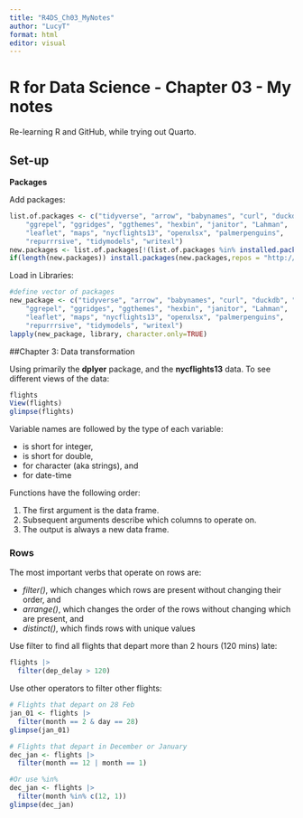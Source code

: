 ```yaml
---
title: "R4DS_Ch03_MyNotes"
author: "LucyT"
format: html
editor: visual
---
```


# R for Data Science - Chapter 03 - My notes

Re-learning R and GitHub, while trying out Quarto.

## Set-up

**Packages**

Add packages:

```r
list.of.packages <- c("tidyverse", "arrow", "babynames", "curl", "duckdb", "gapminder", 
    "ggrepel", "ggridges", "ggthemes", "hexbin", "janitor", "Lahman", 
    "leaflet", "maps", "nycflights13", "openxlsx", "palmerpenguins", 
    "repurrrsive", "tidymodels", "writexl")
new.packages <- list.of.packages[!(list.of.packages %in% installed.packages()[,"Package"])]
if(length(new.packages)) install.packages(new.packages,repos = "http://cran.us.r-project.org")

```

Load in Libraries:

```r
#define vector of packages
new_package <- c("tidyverse", "arrow", "babynames", "curl", "duckdb", "gapminder", 
    "ggrepel", "ggridges", "ggthemes", "hexbin", "janitor", "Lahman", 
    "leaflet", "maps", "nycflights13", "openxlsx", "palmerpenguins", 
    "repurrrsive", "tidymodels", "writexl")
lapply(new_package, library, character.only=TRUE)
```

##Chapter 3: Data transformation

Using primarily the **dplyer** package, and the **nycflights13** data. To see different views of the data:

```r
flights
View(flights)
glimpse(flights)
```

Variable names are followed by the type of each variable:

-   <int> is short for integer,
-   <dbl> is short for double,
-   <chr> for character (aka strings), and
-   <dttm> for date-time

Functions have the following order:

1.  The first argument is the data frame.
2.  Subsequent arguments describe which columns to operate on.
3.  The output is always a new data frame.

### Rows

The most important verbs that operate on rows are:

-   *filter()*, which changes which rows are present without changing their order, and
-   *arrange()*, which changes the order of the rows without changing which are present, and
-   *distinct()*, which finds rows with unique values

Use filter to find all flights that depart more than 2 hours (120 mins) late:
``` r
flights |>
  filter(dep_delay > 120)
```

Use other operators to filter other flights:
``` r
# Flights that depart on 28 Feb
jan_01 <- flights |>
  filter(month == 2 & day == 28)
glimpse(jan_01)

# Flights that depart in December or January
dec_jan <- flights |>
  filter(month == 12 | month == 1)

#Or use %in%
dec_jan <- flights |>
  filter(month %in% c(12, 1))
glimpse(dec_jan)
```

